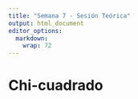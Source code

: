 ```yaml
---
title: "Semana 7 - Sesión Teórica"
output: html_document
editor_options: 
  markdown: 
    wrap: 72
---
```


# Chi-cuadrado

